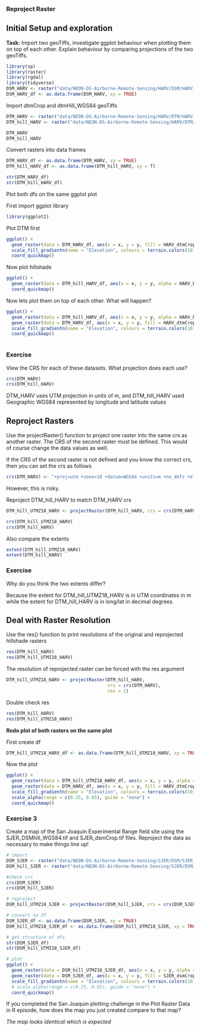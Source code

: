 ### Reproject Raster

## Initial Setup and exploration
**Task:** Import two geoTiffs, investigate ggplot behaviour when plotting them on top of each other. Explain behaviour by comparing projections of the two geoTiffs.


```r
library(sp)
library(raster)
library(rgdal)
library(tidyverse)
DSM_HARV <- raster("data/NEON-DS-Airborne-Remote-Sensing/HARV/DSM/HARV_dsmCrop.tif")
DSM_HARV_df <- as.data.frame(DSM_HARV, xy = TRUE)


```

Import dtmCrop and dtmHill_WGS84 geoTiffs
```r
DTM_HARV <- raster("data/NEON-DS-Airborne-Remote-Sensing/HARV/DTM/HARV_dtmCrop.tif")
DTM_hill_HARV <- raster("data/NEON-DS-Airborne-Remote-Sensing/HARV/DTM/HARV_DTMhill_WGS84.tif")

DTM_HARV
DTM_hill_HARV
```

Convert rasters into data frames
```r
DTM_HARV_df <- as.data.frame(DTM_HARV, xy = TRUE)
DTM_hill_HARV_df <- as.data.frame(DTM_hill_HARV, xy = T)

str(DTM_HARV_df)
str(DTM_hill_HARV_df)
```

Plot both dfs on the same ggplot plot

First import ggplot library
```r
library(ggplot2)
```

Plot DTM first
```r
ggplot() +
  geom_raster(data = DTM_HARV_df, aes(x = x, y = y, fill = HARV_dtmCrop)) +
  scale_fill_gradientn(name = "Elevation", colours = terrain.colors(10)) +
  coord_quickmap()
```

Now plot hillshade
```r
ggplot() + 
  geom_raster(data = DTM_hill_HARV_df, aes(x = x, y = y, alpha = HARV_DTMhill_WGS84)) +
  coord_quickmap()
```

Now lets plot them on top of each other. What will happen?
```r
ggplot() +
  geom_raster(data = DTM_hill_HARV_df, aes(x = x, y = y, alpha = HARV_DTMhill_WGS84)) +
  geom_raster(data = DTM_HARV_df, aes(x = x, y = y, fill = HARV_dtmCrop)) +
  scale_fill_gradientn(name = "Elevation", colours = terrain.colors(10)) +
  coord_quickmap() 
  
```

### Exercise
View the CRS for each of these datasets. What projection does each use?
```r
crs(DTM_HARV)
crs(DTM_hill_HARV)
```
DTM_HARV uses UTM projection in units of m, and DTM_hill_HARV used Geographic WGS84 represented by longitude and latitude values


## Reproject Rasters

Use the projectRaster() function to project one raster into the same crs as another raster. The CRS of the second raster must be defined. This would of course change the data values as well. 

If the CRS of the second raster is not defined and you know the correct crs, then you can set the crs as follows
```r
crs(DTM_HARV) <- "+proj=utm +zone=18 +datum=WGS84 +units=m +no_defs +ellps=WGS84 +towgs84=0,0,0"
```
However, this is risky.

Reproject DTM_hill_HARV to match DTM_HARV crs
```r
DTM_hill_UTMZ18_HARV <- projectRaster(DTM_hill_HARV, crs = crs(DTM_HARV))

crs(DTM_hill_UTMZ18_HARV)
crs(DTM_hill_HARV)
```

Also compare the extents
```r
extent(DTM_hill_UTMZ18_HARV)
extent(DTM_hill_HARV)
```

### Exercise
Why do you think the two extents differ?

Because the extent for DTM_hill_UTMZ18_HARV is in UTM coordinates in m while the extent for DTM_hill_HARV is in long/lat in decimal degrees.

## Deal with Raster Resolution
Use the res() function to print resolutions of the original and reprojected hillshade rasters
```r
res(DTM_hill_HARV)
res(DTM_hill_UTMZ18_HARV)
```

The resolution of reprojected raster can be forced with the res argument
```r
DTM_hill_UTMZ18_HARV <- projectRaster(DTM_hill_HARV, 
                                      crs = crs(DTM_HARV),
                                      res = 1)
```

Double check res
```r
res(DTM_hill_HARV)
res(DTM_hill_UTMZ18_HARV)
```

**Redo plot of both rasters on the same plot**

First create df
```r
DTM_hill_UTMZ18_HARV_df <- as.data.frame(DTM_hill_UTMZ18_HARV, xy = TRUE)
```

Now the plot
```r
ggplot() +
  geom_raster(data = DTM_hill_UTMZ18_HARV_df, aes(x = x, y = y, alpha = HARV_DTMhill_WGS84)) +
  geom_raster(data = DTM_HARV_df, aes(x = x, y = y, fill = HARV_dtmCrop)) +
  scale_fill_gradientn(name = "Elevation", colours = terrain.colors(10)) +
  scale_alpha(range = c(0.25, 0.65), guide = "none") +
  coord_quickmap() 
```

### Exercise 3
Create a map of the San Joaquin Experimental Range field site using the SJER_DSMhill_WGS84.tif and SJER_dsmCrop.tif files. Reproject the data as necessary to make things line up!
```r
# import
DSM_SJER <- raster("data/NEON-DS-Airborne-Remote-Sensing/SJER/DSM/SJER_dsmCrop.tif")
DSM_hill_SJER <- raster("data/NEON-DS-Airborne-Remote-Sensing/SJER/DSM/SJER_DSMhill_WGS84.tif")

#check crs
crs(DSM_SJER)
crs(DSM_hill_SJER)

# reproject
DSM_hill_UTMZ18_SJER <- projectRaster(DSM_hill_SJER, crs = crs(DSM_SJER), res = res(DSM_SJER))

# convert to df
DSM_SJER_df <- as.data.frame(DSM_SJER, xy = TRUE)
DSM_hill_UTMZ18_SJER_df <- as.data.frame(DSM_hill_UTMZ18_SJER, xy = TRUE)

# get structure of dfs
str(DSM_SJER_df)
str(DSM_hill_UTMZ18_SJER_df)

# plot
ggplot() +
  geom_raster(data = DSM_hill_UTMZ18_SJER_df, aes(x = x, y = y, alpha = SJER_DSMhill_WGS84)) +
  geom_raster(data = DSM_SJER_df, aes(x = x, y = y, fill = SJER_dsmCrop, alpha = 0.8)) +
  scale_fill_gradientn(name = "Elevation", colours = terrain.colors(10)) +
  # scale_alpha(range = c(0.25, 0.65), guide = "none") +
  coord_quickmap() 
```

If you completed the San Joaquin plotting challenge in the Plot Raster Data in R episode, how does the map you just created compare to that map?

*The map looks identical which is expected*
